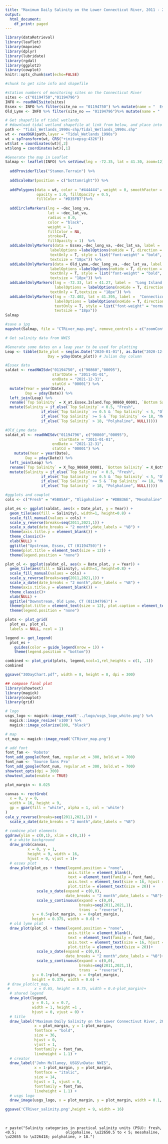 ```yaml
---
title: "Maximum Daily Salinity on the Lower Connecticut River, 2011 - 2021"
output:
  html_document:
    df_print: paged
---
```



```r
library(dataRetrieval)
library(leaflet)
library(mapview)
library(dplyr)
library(lubridate)
library(rgdal)
library(ggplot2)
library(cowplot)
knitr::opts_chunk$set(echo=FALSE)
```


```r
#chunk to get site info and shapefile

#station numbers of monitoring sites on the Connecticut River
sites <- c("01194750","01194796")
INFO <- readNWISsite(sites)
Essex <- INFO %>% filter(site_no == "01194750") %>% mutate(name = "  Essex")
Old_Lyme <- INFO %>% filter(site_no == "01194796")%>% mutate(name = "  Old Lyme")

# Get shapefile of tidal wetlands
# #download tidal wetland shapefile at link from below, and place into the RStudio project directory https://ct-deep-gis-open-data-website-ctdeep.hub.arcgis.com/datasets/CTDEEP::tidal-wetlands-1990s/about
path <- "Tidal_Wetlands_1990s-shp/Tidal_Wetlands_1990s.shp"
wt <- readOGR(path,layer = "Tidal_Wetlands_1990s") 
wt = spTransform(wt, CRS("+init=epsg:4326"))
wt$lat = coordinates(wt)[,2]
wt$long = coordinates(wt)[,1]
```


```r
#Generate the map in Leaflet
Salmap <- leaflet(INFO) %>% setView(lng = -72.35, lat = 41.30, zoom=12) %>%
  
  addProviderTiles("Stamen.Terrain") %>%
  
  addScaleBar(position = c("bottomright")) %>% 
  
  addPolygons(data = wt, color = "#444444", weight = 0, smoothFactor = 0.5, 
              opacity = 1.0, fillOpacity = 0.5,
              fillColor = "#D35FB7")%>%
 
  addCircleMarkers(lng = ~dec_long_va, 
                   lat = ~dec_lat_va,  
                   radius = 8.0,
                   color = "black",
                   weight = 1, 
                   fillColor = NA,
                   stroke=T,
                   fillOpacity = 1)  %>% 
  addLabelOnlyMarkers(data = Essex,~dec_long_va, ~dec_lat_va, label =  ~name, 
                    labelOptions =labelOptions(noHide = T, direction = 'top', 
                    textOnly = T, style = list("font-weight" = "bold", padding = "3px 8px"), 
                    textsize = "18px")) %>% 
  addLabelOnlyMarkers(data = Old_Lyme,~dec_long_va, ~dec_lat_va, label =  ~name, 
                    labelOptions =labelOptions(noHide = T, direction = 'bottom', 
                    textOnly = T, style = list("font-weight" = "bold", padding = "3px 8px"), 
                    textsize = "18px")) %>% 
  addLabelOnlyMarkers(lng = -72.33, lat = 41.27, label =  "Long Island Sound", 
                      labelOptions = labelOptions(noHide = T, direction = 'bottom', 
                    textOnly = T,textsize = "18px")) %>% 
  addLabelOnlyMarkers(lng = -72.402, lat = 41.395, label =  "Connecticut River", 
                      labelOptions = labelOptions(noHide = T, direction = 'bottom', 
                      textOnly = T, style = list("font-weight" = "normal", padding = "3px 8px"), 
                      textsize = "18px")) 
Salmap 

#save a jpg
mapshot(Salmap, file = "CTRiver_map.png", remove_controls = c("zoomControl"))


```
```r
# Get salinity data from NWIS

#Generate some dates on a leap year to be used for plotting
Leap <- tibble(Date_plot = seq(as.Date("2020-01-01"), as.Date("2020-12-31"), by="days"),
                   Day = yday(Date_plot)) # Julian day column

#Essex data
saldat <- readNWISdv("01194750", c("90860","00095"),
                     startDate = "2011-01-01",
                     endDate = "2021-12-31",
                     statCd = "00001") %>%
  mutate(Year = year(Date),
         Day = yday(Date)) %>% 
  left_join(Leap) %>% 
  rename(`Top Salinity` = X_at.Essex.Island.Top_90860_00001, `Bottom Salinity` = X_at.Essex.Island.Bottom_90860_00001) %>%
  mutate(Salinity = if_else(`Top Salinity` < 0.5, "Fresh",
                if_else(`Top Salinity` >= 0.5 & `Top Salinity` < 5, "Oligohaline",
                if_else(`Top Salinity` >= 5 & `Top Salinity` <= 18, "Mesohaline",
                if_else(`Top Salinity` > 18, "Polyhaline", NULL)))))

#Old_Lyme data
saldat_ol <- readNWISdv("01194796", c("90860","00095"),
                        startDate = "2011-01-01",
                     endDate = "2021-12-31",
                     statCd = "00001") %>% 
    mutate(Year = year(Date),
         Day = yday(Date)) %>% 
  left_join(Leap) %>%  
  rename(`Top Salinity` = X_Top_90860_00001, `Bottom Salinity` = X_Bottom_90860_00001) %>%
  mutate(Salinity = if_else(`Top Salinity` < 0.5, "Fresh",
                if_else(`Top Salinity` >= 0.5 & `Top Salinity` < 5, "Oligohaline",
                if_else(`Top Salinity` >= 5 & `Top Salinity` <= 18, "Mesohaline",
                if_else(`Top Salinity` > 18, "Polyhaline", NULL)))))

```

```r
#ggplots and cowplot
cols <- c("Fresh" = "#5B85AF", "Oligohaline" = "#DBB36E", "Mesohaline" = "#CC8550", "Polyhaline" = "#D05700")

plot_es <- ggplot(saldat, aes(x = Date_plot, y = Year)) + 
  geom_tile(aes(fill = Salinity), width=1, height=0.8) + 
  scale_fill_manual(values = cols) +
  scale_y_reverse(breaks=seq(2011,2021,1)) + 
  scale_x_date(date_breaks = "2 month",date_labels = "%B") +
  theme(axis.title.y = element_blank()) + 
  theme_classic()+
  xlab(NULL) + 
  ggtitle("Upstream, Essex, CT (01194750)") +
  theme(plot.title = element_text(size = 12)) +
  theme(legend.position = "none") 

plot_ol <- ggplot(saldat_ol, aes(x = Date_plot, y = Year)) + 
  geom_tile(aes(fill = Salinity), width=1, height=0.8) + 
  scale_fill_manual(values = cols) +
  scale_y_reverse(breaks=seq(2011,2021,1)) + 
  scale_x_date(date_breaks = "2 month",date_labels = "%B") +
  theme(axis.title.y = element_blank()) + 
  theme_classic()+
  xlab(NULL) +  
  ggtitle("Downstream, Old Lyme, CT (01194796)") + 
  theme(plot.title = element_text(size = 12), plot.caption = element_text(hjust = 0, face = "italic")) +
  theme(legend.position = "none") 

plots <- plot_grid(
  plot_es, plot_ol, 
  labels = NULL, ncol = 1)

legend <- get_legend(
  plot_es +
    guides(color = guide_legend(nrow = 1)) +
    theme(legend.position = "bottom")) 

combined <- plot_grid(plots, legend,ncol=1,rel_heights = c(1, .1))
combined 

ggsave("30DayChart.pdf", width = 8, height = 8, dpi = 300)

```

```r
## compose final plot
library(showtext)
library(magick)
library(cowplot)
library(grid)

# logo
usgs_logo <- magick::image_read('../logo/usgs_logo_white.png') %>%
  magick::image_resize('x100') %>%
  magick::image_colorize(100, "black")

# map
ct_map <- magick::image_read('CTRiver_map.png')

# add font
font_fam <- 'Roboto'
font_add_google(font_fam, regular.wt = 300, bold.wt = 700) 
font_num <- 'Source Sans Pro'
font_add_google(font_num, regular.wt = 300, bold.wt = 700) 
showtext_opts(dpi = 300)
showtext_auto(enable = TRUE)

plot_margin <- 0.025

canvas <- rectGrob(
  x = 0, y = 0, 
  width = 16, height = 9,
  gp = gpar(fill = "white", alpha = 1, col = 'white')
)
cale_y_reverse(breaks=seq(2011,2021,1)) + 
  scale_x_date(date_breaks = "2 month",date_labels = "%B")

# combine plot elements
ggdraw(ylim = c(0,1), xlim = c(0,1)) +
  # a white background
  draw_grob(canvas,
          x = 0, y = 1,
          height = 9, width = 16,
          hjust = 0, vjust = 1)+
  # essex plot
  draw_plot(plot_es + theme(legend.position = "none",
                            axis.title = element_blank(),
                            text = element_text(family = font_fam),
                            axis.text = element_text(size = 16, hjust = 0.5, family = font_num),
                            plot.title = element_text(size = 20)) +
              scale_x_date(expand = c(0,0),
                           date_breaks = "2 month",date_labels = "%B")+
              scale_y_continuous(expand = c(0,0),
                                 breaks=seq(2011,2021,1),
                                 trans  = "reverse"),
            y = 0.5+plot_margin, x = 0+plot_margin,
            height = 0.375, width = 0.6) +
  # old lyme plot
  draw_plot(plot_ol + theme(legend.position = "none",
                            axis.title = element_blank(),
                            text = element_text(family = font_fam),
                            axis.text = element_text(size = 16, hjust = 0.5, family = font_num),
                            plot.title = element_text(size = 20))+
              scale_x_date(expand = c(0,0),
                           date_breaks = "2 month",date_labels = "%B")+
              scale_y_continuous(expand = c(0,0),
                                 breaks=seq(2011,2021,1),
                                 trans  = "reverse"),
            y = 0.1+plot_margin, x = 0+plot_margin,
            height = 0.375, width = 0.6) +
 # draw_plot(ct_map,
 #           x = 0.65, height = 0.75, width = 0.4-plot_margin)+
  # shared legend
  draw_plot(legend,
            y = 0.1, x = 0.7,
            width = 1, height =1 ,
            hjust = 0, vjust = 0) +
  # title
  draw_label("Maximum Daily Salinity on the Lower Connectivut River, 2011-2021", 
             x = plot_margin, y = 1-plot_margin, 
             fontface = "bold", 
             size = 36, 
             hjust = 0, 
             vjust = 1,
             fontfamily = font_fam,
             lineheight = 1.1) +
  # creator
  draw_label("John Mullaney, USGS\nData: NWIS", 
             x = 1-plot_margin, y = plot_margin, 
             fontface = "italic", 
             size = 14, 
             hjust = 1, vjust = 0,
             fontfamily = font_fam,
             lineheight = 1.1) +
  # usgs logo
  draw_image(usgs_logo, x = plot_margin, y = plot_margin, width = 0.1, hjust = 0, vjust = 0, halign = 0, valign = 0)

ggsave('CTRiver_salinity.png',height = 9, width = 16)


```
$~$
$~$
$~$


`r paste("Salinity categories in practical salinity units (PSU): fresh, <0.5;
                     oligohaline, \u22650.5 to < 5; mesohaline, \u22655 to \u226418; polyhaline, > 18.")`



